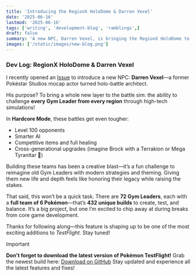 ```yaml
---
title: 'Introducing the RegionX HoloDome & Darren Vexel'
date: '2025-06-16'
lastmod: '2025-06-16'
tags: ['writing', 'development-blog', 'ramblings',]
draft: false
summary: 'A new NPC, Darren Vexel, is bringing the RegionX HoloDome to TestFlight—a battle simulator where you can challenge Gym Leaders from every region. Hardcore mode features smarter AI, stronger teams, and full-level battles. It's a big project, but one packed with exciting potential.'
images: ['/static/images/new-blog.png']
---
```


### **Dev Log: RegionX HoloDome & Darren Vexel**

I recently opened an [Issue](https://github.com/EmeraldVoid/Pokemon-TestFlight/issues/45) to introduce a new NPC: **Darren Vexel**—a former Pokéstar Studios mocap actor turned holo-battle architect.

His purpose? To bring a whole new layer to the battle sim: the ability to challenge **every Gym Leader from every region** through high-tech simulations!

In **Hardcore Mode**, these battles get even tougher:

* Level 100 opponents
* Smarter AI
* Competitive items and full healing
* Cross-generational upgrades (imagine Brock with a Terrakion or Mega Tyranitar 👀)

Building these teams has been a creative blast—it’s a fun challenge to reimagine old Gym Leaders with modern strategies and theming. Giving them new life and depth feels like honoring their legacy while raising the stakes.

That said, this won’t be a quick task. There are **72 Gym Leaders**, each with a **full team of 6 Pokémon**—that’s **432 unique builds** to create, test, and balance. It’s a big project, but one I’m excited to chip away at during breaks from core game development.

Thanks for following along—this feature is shaping up to be one of the most exciting additions to *TestFlight*. Stay tuned!

> [!IMPORTANT]
> **Don't forget to download the latest version of Pokémon TestFlight!**
> Grab the newest build here: [Download on GitHub](https://github.com/EmeraldVoid/Pokemon-TestFlight/releases)
> Stay updated and experience all the latest features and fixes!
